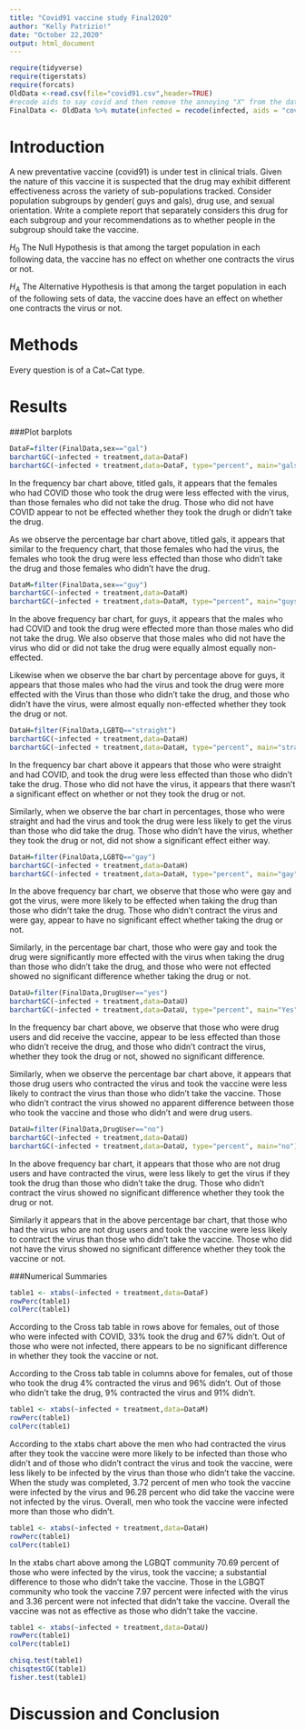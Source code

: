 ```yaml
---
title: "Covid91 vaccine study Final2020"
author: "Kelly Patrizio!"
date: "October 22,2020"
output: html_document
---
```


```r
require(tidyverse)
require(tigerstats)
require(forcats)
OldData <-read.csv(file="covid91.csv",header=TRUE)
#recode aids to say covid and then remove the annoying "X" from the dataframe
FinalData <- OldData %>% mutate(infected = recode(infected, aids = "covid", none = "OK" )) %>% select(-one_of("X"))
```

# Introduction

<!--In this section you explain what you are trying to show.  Where did the data come from?  What is the research or other question you are trying to answer?.  If you skimp in this section expect to be marked down in your grade. Paint a picture of the project a couple of paragraphs is expected!-->

A new  preventative vaccine (covid91) is under test in clinical trials. Given the nature of this vaccine it is suspected that the drug may exhibit different effectiveness across the variety of sub-populations tracked. Consider population subgroups by gender( guys and gals), drug use, and sexual orientation. Write a complete report that separately considers this drug for each subgroup and your recommendations as to whether people in the subgroup should take the vaccine.

$H_0$ The Null Hypothesis is that among the target population in each following data, the vaccine has no effect on whether one contracts the virus or not.

$H_A$ The Alternative Hypothesis is that among the target population in each of the following sets of data, the vaccine does have an effect on whether one contracts the virus or not.  

# Methods

<!--Decide on your methods:  use "variable analysis" or other appropriate descriptors.  Make sure to choose at least one graphical method and at least one numerical method. Discuss what data manipulations may be needed for example sub-setting or other binning procedures and what sort of graphical displays and inferential tools will be used!-->

Every question is of a Cat~Cat type.  

# Results

<!--Divide this section into two sub-sections:  One for your descriptive  results and one for your inferential results.!-->  

###Plot barplots


```r
DataF=filter(FinalData,sex=="gal")
barchartGC(~infected + treatment,data=DataF)
barchartGC(~infected + treatment,data=DataF, type="percent", main="gals")

```

In the frequency bar chart above, titled gals, it appears that the females who had COVID those who took the drug were less effected with the virus, than those females who did not take the drug.  Those who did not have COVID appear to not be effected whether they took the drugh or didn't take the drug. 

As we observe the percentage bar chart above, titled gals, it appears that similar to the frequency chart, that those females who had the virus, the females who took the drug were less effected than those who didn't take the drug and those females who didn't have the drug.

```r
DataM=filter(FinalData,sex=="guy")
barchartGC(~infected + treatment,data=DataM)
barchartGC(~infected + treatment,data=DataM, type="percent", main="guys")

```

In the above frequency bar chart, for guys, it appears that the males who had COVID and took the drug were effected more than those males who did not take the drug. We also observe that those males who did not have the virus who did or did not take the drug were equally almost equally non-effected.  

Likewise when we observe the bar chart by percentage above for guys, it appears that those males who had the virus and took the drug were more effected with the Virus than those who didn't take the drug, and those who didn't have the virus, were almost equally non-effected whether they took the drug or not. 


```r
DataH=filter(FinalData,LGBTQ=="straight")
barchartGC(~infected + treatment,data=DataH)
barchartGC(~infected + treatment,data=DataH, type="percent", main="straight")

```

In the frequency bar chart above it appears that those who were straight and had COVID, and took the drug were less effected than those who didn't take the drug.  Those who did not have the virus, it appears that there wasn't a significant effect on whether or not they took the drug or not. 

Similarly, when we observe the bar chart in percentages, those who were straight and had the virus and took the drug were less likely to get the virus than those who did take the drug.  Those who didn't have the virus, whether they took the drug or not, did not show a significant effect either way. 

```r
DataH=filter(FinalData,LGBTQ=="gay")
barchartGC(~infected + treatment,data=DataH)
barchartGC(~infected + treatment,data=DataH, type="percent", main="gay")

```

In the above frequency bar chart, we observe that those who were gay and got the virus, were more likely to be effected when taking the drug than those who didn't take the drug.  Those who didn't contract the virus and were gay, appear to have no significant effect whether taking the drug or not.

Similarly, in the percentage bar chart, those who were gay and took the drug were significantly more effected with the virus when taking the drug than those who didn't take the drug, and those who were not effected showed no significant difference whether taking the drug or not.  

```r
DataU=filter(FinalData,DrugUser=="yes")
barchartGC(~infected + treatment,data=DataU)
barchartGC(~infected + treatment,data=DataU, type="percent", main="Yes")

```

In the frequency bar chart above, we observe that those who were drug users and did receive the vaccine, appear to be less effected than those who didn't receive the drug, and those who didn't contract the virus, whether they took the drug or not, showed no significant difference.  

Similarly, when we observe the percentage bar chart above, it appears that those drug users who contracted the virus and took the vaccine were less likely to contract the virus than those who didn't take the vaccine.  Those who didn't contract the virus showed no apparent difference between those who took the vaccine and those who didn't and were drug users. 


```r
DataU=filter(FinalData,DrugUser=="no")
barchartGC(~infected + treatment,data=DataU)
barchartGC(~infected + treatment,data=DataU, type="percent", main="no")

```

In the above frequency bar chart, it appears that those who are not drug users and have contracted the virus, were less likely to get the virus if they took the drug than those who didn't take the drug.  Those who didn't contract the virus showed no significant difference whether they took the drug or not.  

Similarly it appears that in the above percentage bar chart, that those who had the virus who are not drug users and took the vaccine were less likely to contract the virus than those who didn't take the vaccine.  Those who did not have the virus showed no significant difference whether they took the vaccine or not.  

###Numerical Summaries


```r
table1 <- xtabs(~infected + treatment,data=DataF)
rowPerc(table1)
colPerc(table1)
```

According to the Cross tab table in rows above for females, out of those who were infected with COVID, 33% took the drug and 67% didn't.  Out of those who were not infected, there appears to be no significant difference in whether they took the vaccine or not. 

According to the Cross tab table in columns above for females, out of those who took the drug 4% contracted the virus and 96% didn't.  Out of those who didn't take the drug, 9% contracted the virus and 91% didn't.


```r
table1 <- xtabs(~infected + treatment,data=DataM)
rowPerc(table1)
colPerc(table1)
```

According to the xtabs chart above the men who had contracted the virus after they took the vaccine were more likely to be infected than those who didn't and of those who didn't contract the virus and took the vaccine, were less likely to be infected by the virus than those who didn't take the vaccine.  When the study was completed, 3.72 percent of men who took the vaccine were infected by the virus and 96.28 percent who did take the vaccine were not infected by the virus. Overall, men who took the vaccine were infected more than those who didn't.


```r
table1 <- xtabs(~infected + treatment,data=DataH)
rowPerc(table1)
colPerc(table1)
```

In the xtabs chart above among the LGBQT community 70.69 percent of those who were infected by the virus, took the vaccine; a substantial difference to those who didn't take the vaccine.
Those in the LGBQT community who took the vaccine 7.97 percent were infected with the virus and 3.36 percent were not infected that didn't take the vaccine.  Overall the vaccine was not as effective as those who didn't take the vaccine.    

```r
table1 <- xtabs(~infected + treatment,data=DataU)
rowPerc(table1)
colPerc(table1)
```

```r
chisq.test(table1)
chisqtestGC(table1)
fisher.test(table1)
```



# Discussion and Conclusion

<!--Discussion and conclusion here.  If you found a relationship be sure to consider whether the relationship occurs because one of the variables causes the other, or whether they perhaps are related for some other reason.  Watch the chapter 6 videos from the George Town videos collection.!-->
